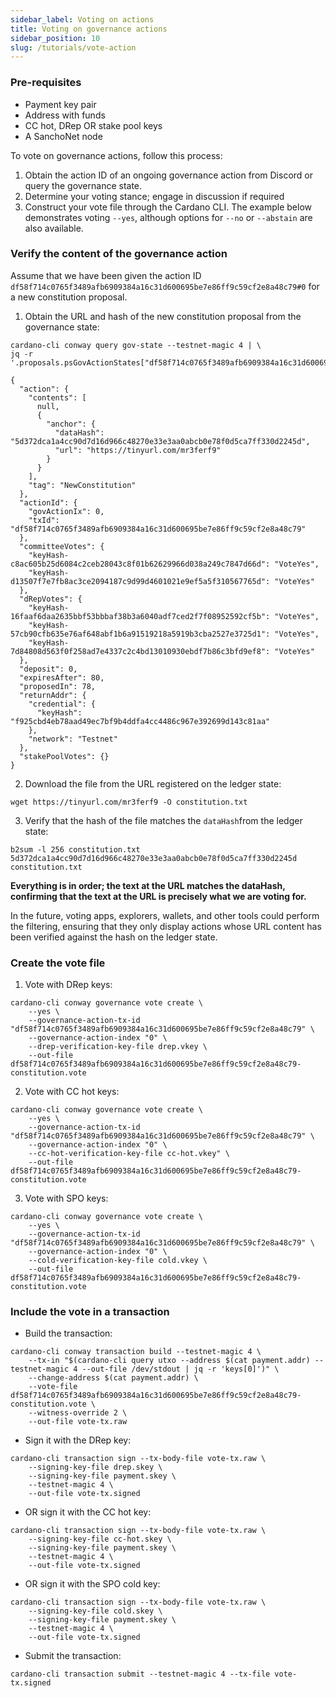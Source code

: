```yaml
---
sidebar_label: Voting on actions
title: Voting on governance actions
sidebar_position: 10
slug: /tutorials/vote-action
---
```


### Pre-requisites

* Payment key pair
* Address with funds
* CC hot, DRep OR stake pool keys
* A SanchoNet node

To vote on governance actions, follow this process:

1. Obtain the action ID of an ongoing governance action from Discord or query the governance state.
2. Determine your voting stance; engage in discussion if required
3. Construct your vote file through the Cardano CLI. The example below demonstrates voting `--yes`, although options for `--no` or `--abstain` are also available.

### Verify the content of the governance action

Assume that we have been given the action ID `df58f714c0765f3489afb6909384a16c31d600695be7e86ff9c59cf2e8a48c79#0` for a new constitution proposal.

1. Obtain the URL and hash of the new constitution proposal from the governance state:

```
cardano-cli conway query gov-state --testnet-magic 4 | \
jq -r '.proposals.psGovActionStates["df58f714c0765f3489afb6909384a16c31d600695be7e86ff9c59cf2e8a48c79#0"]'
```
```
{
  "action": {
    "contents": [
      null,
      {
        "anchor": {
          "dataHash": "5d372dca1a4cc90d7d16d966c48270e33e3aa0abcb0e78f0d5ca7ff330d2245d",
          "url": "https://tinyurl.com/mr3ferf9"
        }
      }
    ],
    "tag": "NewConstitution"
  },
  "actionId": {
    "govActionIx": 0,
    "txId": "df58f714c0765f3489afb6909384a16c31d600695be7e86ff9c59cf2e8a48c79"
  },
  "committeeVotes": {
    "keyHash-c8ac605b25d6084c2ceb28043c8f01b62629966d038a249c7847d66d": "VoteYes",
    "keyHash-d13507f7e7fb8ac3ce2094187c9d99d4601021e9ef5a5f310567765d": "VoteYes"
  },
  "dRepVotes": {
    "keyHash-16faaf6daa2635bbf53bbbaf38b3a6040adf7ced2f7f08952592cf5b": "VoteYes",
    "keyHash-57cb90cfb635e76af648abf1b6a91519218a5919b3cba2527e3725d1": "VoteYes",
    "keyHash-7d84808d563f0f258ad7e4337c2c4bd13010930ebdf7b86c3bfd9ef8": "VoteYes"
  },
  "deposit": 0,
  "expiresAfter": 80,
  "proposedIn": 78,
  "returnAddr": {
    "credential": {
      "keyHash": "f925cbd4eb78aad49ec7bf9b4ddfa4cc4486c967e392699d143c81aa"
    },
    "network": "Testnet"
  },
  "stakePoolVotes": {}
}
```
2. Download the file from the URL registered on the ledger state:

````
wget https://tinyurl.com/mr3ferf9 -O constitution.txt
````

3. Verify that the hash of the file matches the `dataHash`from the ledger state:

````
b2sum -l 256 constitution.txt
5d372dca1a4cc90d7d16d966c48270e33e3aa0abcb0e78f0d5ca7ff330d2245d  constitution.txt
````

**Everything is in order; the text at the URL matches the dataHash, confirming that the text at the URL is precisely what we are voting for.**

In the future, voting apps, explorers, wallets, and other tools could perform the filtering, ensuring that they only display actions whose URL content has been verified against the hash on the ledger state.

### Create the vote file

1. Vote with DRep keys:

```
cardano-cli conway governance vote create \
    --yes \
    --governance-action-tx-id "df58f714c0765f3489afb6909384a16c31d600695be7e86ff9c59cf2e8a48c79" \
    --governance-action-index "0" \
    --drep-verification-key-file drep.vkey \
    --out-file df58f714c0765f3489afb6909384a16c31d600695be7e86ff9c59cf2e8a48c79-constitution.vote
```

2. Vote with CC hot keys:

```
cardano-cli conway governance vote create \
    --yes \
    --governance-action-tx-id "df58f714c0765f3489afb6909384a16c31d600695be7e86ff9c59cf2e8a48c79" \
    --governance-action-index "0" \
    --cc-hot-verification-key-file cc-hot.vkey" \
    --out-file df58f714c0765f3489afb6909384a16c31d600695be7e86ff9c59cf2e8a48c79-constitution.vote
```
3. Vote with SPO keys:

```
cardano-cli conway governance vote create \
    --yes \
    --governance-action-tx-id "df58f714c0765f3489afb6909384a16c31d600695be7e86ff9c59cf2e8a48c79" \
    --governance-action-index "0" \
    --cold-verification-key-file cold.vkey \
    --out-file df58f714c0765f3489afb6909384a16c31d600695be7e86ff9c59cf2e8a48c79-constitution.vote
```

### Include the vote in a transaction

- Build the transaction:

```
cardano-cli conway transaction build --testnet-magic 4 \
    --tx-in "$(cardano-cli query utxo --address $(cat payment.addr) --testnet-magic 4 --out-file /dev/stdout | jq -r 'keys[0]')" \
    --change-address $(cat payment.addr) \
    --vote-file df58f714c0765f3489afb6909384a16c31d600695be7e86ff9c59cf2e8a48c79-constitution.vote \
    --witness-override 2 \
    --out-file vote-tx.raw
```
- Sign it with the DRep key:
```
cardano-cli transaction sign --tx-body-file vote-tx.raw \
    --signing-key-file drep.skey \
    --signing-key-file payment.skey \
    --testnet-magic 4 \
    --out-file vote-tx.signed
```
- OR sign it with the CC hot key:
```
cardano-cli transaction sign --tx-body-file vote-tx.raw \
    --signing-key-file cc-hot.skey \
    --signing-key-file payment.skey \
    --testnet-magic 4 \
    --out-file vote-tx.signed
```
- OR sign it with the SPO cold key:
```
cardano-cli transaction sign --tx-body-file vote-tx.raw \
    --signing-key-file cold.skey \
    --signing-key-file payment.skey \
    --testnet-magic 4 \
    --out-file vote-tx.signed
```
- Submit the transaction:
```
cardano-cli transaction submit --testnet-magic 4 --tx-file vote-tx.signed
```
